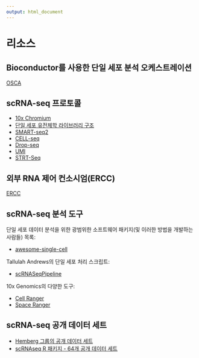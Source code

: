 ```yaml
---
output: html_document
---
```


# 리소스

## Bioconductor를 사용한 단일 세포 분석 오케스트레이션

[OSCA](http://bioconductor.org/books/release/OSCA/)

## scRNA-seq 프로토콜

* [10x Chromium](https://www.10xgenomics.com/products/single-cell-gene-expression)
* [단일 세포 유전체학 라이브러리 구조](https://teichlab.github.io/scg_lib_structs/)
* [SMART-seq2](http://www.nature.com/nmeth/journal/v10/n11/full/nmeth.2639.html)
* [CELL-seq](http://www.cell.com/cell-reports/abstract/S2211-1247%2812%2900228-8)
* [Drop-seq](http://mccarrolllab.com/dropseq/)
* [UMI](http://www.nature.com/nmeth/journal/v11/n2/abs/nmeth.2772.html)
* [STRT-Seq](http://www.ncbi.nlm.nih.gov/pubmed/21543516)

## 외부 RNA 제어 컨소시엄(ERCC)

[ERCC](https://www.thermofisher.com/order/catalog/product/4456740)

## scRNA-seq 분석 도구

단일 세포 데이터 분석을 위한 광범위한 소프트웨어 패키지(및 이러한 방법을 개발하는 사람들) 목록:

* [awesome-single-cell](https://github.com/seandavi/awesome-single-cell)

Tallulah Andrews의 단일 세포 처리 스크립트:

* [scRNASeqPipeline](https://github.com/tallulandrews/scRNASeqPipeline)

10x Genomics의 다양한 도구:

* [Cell Ranger](https://support.10xgenomics.com/single-cell-gene-expression/software/pipelines/latest/what-is-cell-ranger)
* [Space Ranger](https://support.10xgenomics.com/spatial-gene-expression/software/pipelines/latest/installation)

## scRNA-seq 공개 데이터 세트

* [Hemberg 그룹의 공개 데이터 세트](https://hemberg-lab.github.io/scRNA.seq.datasets/)
* [scRNAseq R 패키지 - 64개 공개 데이터 세트](https://bioconductor.org/packages/release/data/experiment/html/scRNAseq.html)